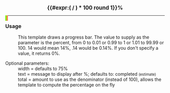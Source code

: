 <div style="width:{{{width|75%}}}; margin:auto; text-align:center;">
<big>'''{{#expr:( {{{1|<noinclude>2</noinclude>0}}} / {{{total|100}}} ) * 100 round 1}}%'''</big> {{{text|completed}}}
<p style="border:1px solid black; padding:1px; overflow:hidden;"><span style="width:{{#expr: ({{{1|<noinclude>2</noinclude>0}}}/{{{total|100}}}) * 100}}%; height:{{{height|2}}}px; background:#7fff00; float:left;">&nbsp;</span><span style="width:{{#expr: 100 - ({{{1|<noinclude>2</noinclude>0}}}/{{{total|100}}}) * 100}}%; height:{{{height|2}}}px; background:#ff7f50; float:left;">&nbsp;</span></p>
</div><noinclude>


----

=== Usage ===

:This template draws a progress bar. The value to supply as the parameter is the percent, from 0 to 0.01 or 0.99 to 1 or 1.01 to 99.99 or 100.  14 would mean 14%, .14 would be 0.14%.  If you don't specify a value, it returns 0%.

;Optional parameters:
:width = defaults to 75%
:text  = message to display after %; defaults to: completed <small>(estimate)</small>
:total = amount to use as the denominator (instead of 100), allows the template to compute the percentage on the fly

[[Category:en/Templates|{{PAGENAME}}]]</noinclude>